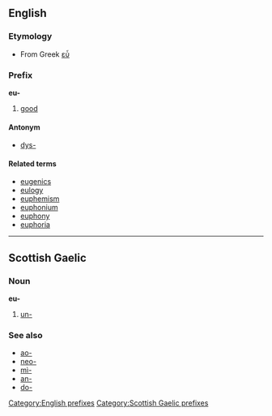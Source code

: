 ==English==
===Etymology===
*From Greek [[εὖ]]

===Prefix===
'''eu-'''

#[[good]]

====Antonym====
*[[dys-]]

====Related terms====
*[[eugenics]]
*[[eulogy]]
*[[euphemism]]
*[[euphonium]]
*[[euphony]]
*[[euphoria]]

[[Category:English prefixes]]

----

==Scottish Gaelic==

===Noun===
'''eu-'''

# [[un-]]

===See also===
*[[ao-]]
*[[neo-]]
*[[mì-]]
*[[an-]]
*[[do-]]

[[Category:Scottish Gaelic prefixes]]